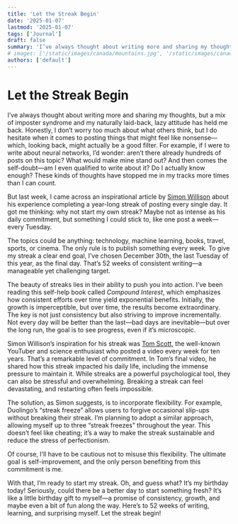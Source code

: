 ```yaml
---
title: 'Let the Streak Begin'
date: '2025-01-07'
lastmod: '2025-01-07'
tags: ['Journal']
draft: false
summary: 'I’ve always thought about writing more and sharing my thoughts, but a mix of imposter syndrome and my naturally laid-back, lazy attitude has held me back. Honestly, I don’t worry too much about what others think, but I do hesitate when it comes to posting things that might feel like nonsense.'
# images: ['/static/images/canada/mountains.jpg', '/static/images/canada/toronto.jpg']
authors: ['default']
---
```


# Let the Streak Begin

I’ve always thought about writing more and sharing my thoughts, but a mix of imposter syndrome and my naturally laid-back, lazy attitude has held me back. Honestly, I don’t worry too much about what others think, but I do hesitate when it comes to posting things that might feel like nonsense—which, looking back, might actually be a good filter. For example, if I were to write about neural networks, I’d wonder: aren’t there already hundreds of posts on this topic? What would make mine stand out? And then comes the self-doubt—am I even qualified to write about it? Do I actually know enough? These kinds of thoughts have stopped me in my tracks more times than I can count.

But last week, I came across an inspirational article by [Simon Willison](https://simonwillison.net/2025/Jan/2/ending-a-year-long-posting-streak/) about his experience completing a year-long streak of posting every single day. It got me thinking: why not start my own streak? Maybe not as intense as his daily commitment, but something I could stick to, like one post a week—every Tuesday.

The topics could be anything: technology, machine learning, books, travel, sports, or cinema. The only rule is to publish something every week. To give my streak a clear end goal, I’ve chosen December 30th, the last Tuesday of this year, as the final day. That’s 52 weeks of consistent writing—a manageable yet challenging target.

The beauty of streaks lies in their ability to push you into action. I’ve been reading this self-help book called _Compound Interest_, which emphasizes how consistent efforts over time yield exponential benefits. Initially, the growth is imperceptible, but over time, the results become extraordinary. The key is not just consistency but also striving to improve incrementally. Not every day will be better than the last—bad days are inevitable—but over the long run, the goal is to see progress, even if it’s microscopic.

Simon Willison’s inspiration for his streak was [Tom Scott](https://www.tomscott.com/), the well-known YouTuber and science enthusiast who posted a video every week for ten years. That’s a remarkable level of commitment. In Tom’s final video, he shared how this streak impacted his daily life, including the immense pressure to maintain it. While streaks are a powerful psychological tool, they can also be stressful and overwhelming. Breaking a streak can feel devastating, and restarting often feels impossible.

The solution, as Simon suggests, is to incorporate flexibility. For example, Duolingo’s “streak freeze” allows users to forgive occasional slip-ups without breaking their streak. I’m planning to adopt a similar approach, allowing myself up to three “streak freezes” throughout the year. This doesn’t feel like cheating; it’s a way to make the streak sustainable and reduce the stress of perfectionism.

Of course, I’ll have to be cautious not to misuse this flexibility. The ultimate goal is self-improvement, and the only person benefiting from this commitment is me.

With that, I’m ready to start my streak. Oh, and guess what? It’s my birthday today! Seriously, could there be a better day to start something fresh? It’s like a little birthday gift to myself—a promise of consistency, growth, and maybe even a bit of fun along the way. Here’s to 52 weeks of writing, learning, and surprising myself. Let the streak begin!
